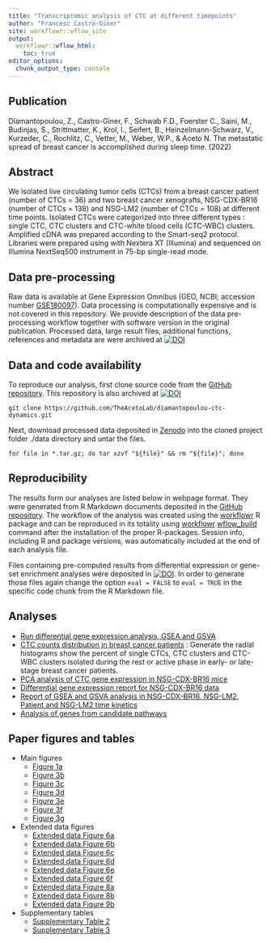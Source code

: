 ```yaml
---
title: "Transcriptomic analysis of CTC at different timepoints"
author: "Francesc Castro-Giner"
site: workflowr::wflow_site
output:
  workflowr::wflow_html:
    toc: true
editor_options:
  chunk_output_type: console
---
```


## Publication

Diamantopoulou, Z., Castro-Giner, F., Schwab F.D., Foerster C., Saini, M., Budinjas, S., Strittmatter, K., Krol, I., Seifert, B., Heinzelmann-Schwarz, V., Kurzeder, C., Rochlitz, C., Vetter, M., Weber, W.P., & Aceto N. The metastatic spread of breast cancer is accomplished during sleep time. (2022)


## Abstract

We isolated live circulating tumor cells (CTCs) from a breast cancer patient (number of CTCs = 36) and two breast cancer xenografts, NSG-CDX-BR16 (number of CTCs = 138) and NSG-LM2 (number of CTCs = 108) at different time points. Isolated CTCs were categorized into three different types : single CTC, CTC clusters and CTC-white blood cells (CTC-WBC) clusters. Amplified cDNA was prepared according to the Smart-seq2 protocol. Libraries were prepared using with Nextera XT (Illumina) and sequenced on Illumina NextSeq500 instrument in 75-bp single-read mode.


## Data pre-processing

Raw data is available at Gene Expression Omnibus (GEO, NCBI; accession number [GSE180097](https://www.ncbi.nlm.nih.gov/geo/query/acc.cgi?acc=GSE180097)). Data processing is computationally expensive and is not covered in this repository. We provide description of the data pre-processing workflow together with software version in the original publication. Processed data, large result files, additional functions, references and metadata are were archived at [![DOI](https://zenodo.org/badge/DOI/10.5281/zenodo.6358987.svg)](https://doi.org/10.5281/zenodo.6358987)


##  Data and code availability

To reproduce our analysis, first clone source code from the [GitHub repository](https://github.com/TheAcetoLab/diamantopoulou-ctc-dynamics). This repository is also archived at [![DOI](https://zenodo.org/badge/DOI/10.5281/zenodo.6484917.svg)](https://doi.org/10.5281/zenodo.6484917)

    git clone https://github.com/TheAcetoLab/diamantopoulou-ctc-dynamics.git

Next, download processed data deposited in [Zenodo](https://doi.org/10.5281/zenodo.6358987) into the cloned project folder ./data directory and untar the files.

    for file in *.tar.gz; do tar xzvf "${file}" && rm "${file}"; done

## Reproducibility

The results form our analyses are listed below in webpage format. They were generated from R Markdown documents deposited in the [GitHub repository](https://github.com/TheAcetoLab/diamantopoulou-ctc-dynamics). The workflow of the analysis was created using the [workflowr](https://cran.r-project.org/web/packages/workflowr/index.html) R package and can be reproduced in its totality using [workflowr](https://cran.r-project.org/web/packages/workflowr/index.html) [wflow_build](https://jdblischak.github.io/workflowrBeta/reference/wflow_build.html) command after the installation of the proper R-packages. Session info, including R and package versions, was automatically included at the end of each analysis file.

Files containing pre-computed results from differential expression or gene-set enrichment analyses were deposited in [![DOI](https://zenodo.org/badge/DOI/10.5281/zenodo.6358987.svg)](https://doi.org/10.5281/zenodo.6358987). In order to generate those files again change the option `eval = FALSE` to `eval = TRUE` in the specific code chunk from the R Markdown file.

## Analyses

-   [Run differential gene expression analysis, GSEA and GSVA](0_differential_expression_gsea_gsva.html)
-   [CTC counts distribution in breast cancer patients](patients_ctc_counts_distribution.html) : Generate the radial histograms show the percent of single CTCs, CTC clusters and CTC-WBC clusters isolated during the rest or active phase in early- or late-stage breast cancer patients.
-   [PCA analysis of CTC gene expression in NSG-CDX-BR16 mice](br16_pca.html)
-   [Differential gene expression report for NSG-CDX-BR16 data](br16_dge.html)
-   [Report of GSEA and GSVA analysis in NSG-CDX-BR16, NSG-LM2, Patient and NSG-LM2 time kinetics](gsea_across_models.html)
-   [Analysis of genes from candidate pathways](core_gene_sets.html)

## Paper figures and tables

-   Main figures
    -   [Figure 1a](patients_ctc_counts_distribution.html#Plot_polar_distribution)
    -   [Figure 3b](br16_pca.html#Biplot_PC4_and_PC5)
    -   [Figure 3c](br16_dge.html#Heatmap_diferential_expression_NSG-CDX-BR16_mice)
    -   [Figure 3d](gsea_across_models.html#Similarity_matrix_without_row_names)
    -   [Figure 3e](gsea_across_models.html#GSEA_for_NSG-CDX-BR16_and_NSG-LM2)
    -   [Figure 3f](gsea_across_models.html#GSEA_for_Patient)
    -   [Figure 3g](gsea_across_models.html#Average_GSVA_score_across_time_series)
-   Extended data figures
    -   [Extended data Figure 6a](br16_pca.html#Correlation_of_PC_eigenvectors_with_metadata)
    -   [Extended data Figure 6b](br16_dge.html#Correlation_DEG_single_CTC_versus_CTC_clusters_and_CTC-WBC)
    -   [Extended data Figure 6c](br16_dge.html#Compare_DEG_CTC_versus_CTC_clusters_and_CTC-WBC)
    -   [Extended data Figure 6d](gsea_across_models.html#Similarity_matrix_with_row_names)
    -   [Extended data Figure 6e](gsea_across_models.html#GSEA_for_NSG-CDX-BR16,_NSG-LM2_and_patient)
    -   [Extended data Figure 6f](gsea_across_models.html#GSVA_score_across_time_series)
    -   [Extended data Figure 8a](core_gene_sets.html#Expression_distribution_of_core_circadian_genes_in_NSG-CDX-BR16)
    -   [Extended data Figure 8b](core_gene_sets.html#Expression_of_TEAD_genes_in_CTCs_from_NSG-CDX-BR16)
    -   [Extended data Figure 9b](core_gene_sets.html#Expression_of_receptors_activated_by_circadian_rhythm_regulated_ligands)
-   Supplementary tables
    -   [Supplementary Table 2](br16_dge.html#Genes_differentially_expressed_in_CTCs_of_NSG-CDX-BR16)
    -   [Supplementary Table 3](gsea_across_models.html#NSG-CDX-BR16_GSEA_results)
